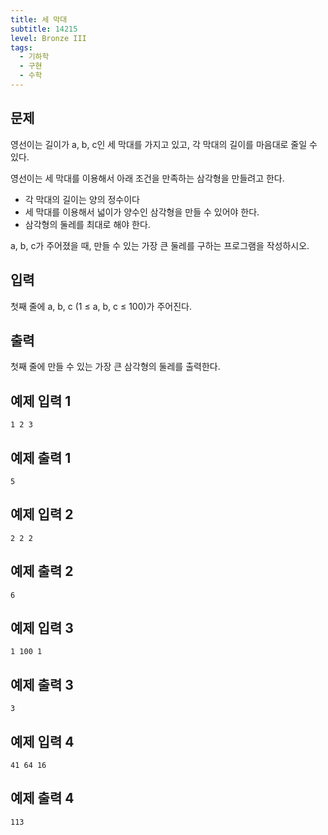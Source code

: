 ```yaml
---
title: 세 막대
subtitle: 14215
level: Bronze III
tags:
  - 기하학
  - 구현
  - 수학
---
```


## 문제

영선이는 길이가 a, b, c인 세 막대를 가지고 있고, 각 막대의 길이를 마음대로 줄일 수 있다.

영선이는 세 막대를 이용해서 아래 조건을 만족하는 삼각형을 만들려고 한다.

- 각 막대의 길이는 양의 정수이다
- 세 막대를 이용해서 넓이가 양수인 삼각형을 만들 수 있어야 한다.
- 삼각형의 둘레를 최대로 해야 한다.

a, b, c가 주어졌을 때, 만들 수 있는 가장 큰 둘레를 구하는 프로그램을 작성하시오.

## 입력

첫째 줄에 a, b, c (1 ≤ a, b, c ≤ 100)가 주어진다.

## 출력

첫째 줄에 만들 수 있는 가장 큰 삼각형의 둘레를 출력한다.

## 예제 입력 1

```
1 2 3
```

## 예제 출력 1

```
5
```

## 예제 입력 2

```
2 2 2
```

## 예제 출력 2

```
6
```

## 예제 입력 3

```
1 100 1
```

## 예제 출력 3

```
3
```

## 예제 입력 4

```
41 64 16
```

## 예제 출력 4

```
113
```
